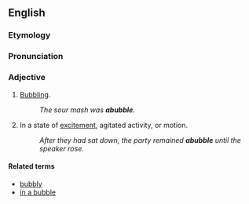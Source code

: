 ==English==

===Etymology===
{{prefix|a|bubble}}

===Pronunciation===
{{a|US}} {{IPA|/ə.ˈbʌb.əl/}}

===Adjective===
{{head|en|adjective}}

# [[bubbling|Bubbling]].
#: ''The sour mash was '''abubble'''.''
# In a state of [[excitement]], agitated activity, or motion.
#: ''After they had sat down, the party remained '''abubble''' until the speaker rose.''

====Related terms====
* [[bubbly]]
* [[in a bubble]]